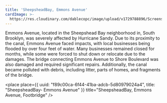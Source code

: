 ```yaml
---
title: 'SheepsheadBay, Emmons Avenue'
cardImage: >-
  https://res.cloudinary.com/dablecopc/image/upload/v1729788896/Screenshot_2024-10-24_at_12.51.20_PM_pq8txr.png
---
```


Emmons Avenue, located in the Sheepshead Bay neighborhood in, South Brooklyn, was severely affected by Hurricane Sandy. Due to its proximity to the canal, Emmons Avenue faced impacts, with local businesses being flooded by over four feet of water. Many businesses remained closed for months, while some were forced to shut down or relocate due to the damages. The bridge connecting Emmons Avenue to Shore Boulevard was also damaged and required significant repairs. Additionally, the canal became polluted with debris, including litter, parts of homes, and fragments of the bridge.

<place
  place={{
    uuid: "f89c00ca-6f44-41ba-adcb-5d80979024a4",
    title: "SheepsheadBay- Emmons Avenue"
  }}
  title="SheepsheadBay, Emmons Avenue, Footbridge"
/>
